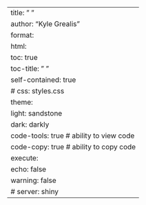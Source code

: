 ---
title: " <name> "
author: "Kyle Grealis"
format: 
  html:
    toc: true
    toc-title: " "
    self-contained: true
    # css: styles.css
    theme:                  
      light: sandstone
      dark: darkly
    code-tools: true        # ability to view code
    code-copy: true         # ability to copy code
execute: 
  echo: false
  warning: false
# server: shiny
---
